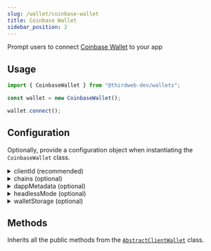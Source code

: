 ```yaml
---
slug: /wallet/coinbase-wallet
title: Coinbase Wallet
sidebar_position: 2
---
```



Prompt users to connect [Coinbase Wallet](https://www.coinbase.com/wallet) to your app

## Usage

```javascript
import { CoinbaseWallet } from "@thirdweb-dev/wallets";

const wallet = new CoinbaseWallet();

wallet.connect();
```

## Configuration

Optionally, provide a configuration object when instantiating the `CoinbaseWallet` class.

<details>
  <summary>clientId (recommended)</summary>
  <div>

Provide `clientId` to use the thirdweb RPCs for given `chains`

You can create a client ID for your application from [thirdweb dashboard](https://thirdweb.com/create-api-key).

</div>
</details>

<details>
  <summary>chains (optional)</summary>
  <div>

Provide an array of chains you want to support.

Must be an array of `Chain` objects, from the [`@thirdweb-dev/chains`](https://www.npmjs.com/package/@thirdweb-dev/chains) package.

Defaults to our [default chains](/react/react.thirdwebprovider#default-chains).

```javascript
import { CoinbaseWallet } from "@thirdweb-dev/wallets";
import { Ethereum, Polygon } from "@thirdweb-dev/chains";

const wallet = new CoinbaseWallet(
  // highlight-start
  {
    chains: [Ethereum, Polygon],
  },
  // highlight-end
);
```

</div>
</details>

<details>
  <summary>dappMetadata (optional) </summary>
  <div>

Information about your app that the wallet will display when your app tries to connect to it.

Must be an object containing `name`, `url` and optionally `description` and `logoUrl` properties.

```javascript
import { CoinbaseWallet } from "@thirdweb-dev/wallets";

const walletWithOptions = new CoinbaseWallet({
  // highlight-start
  dappMetadata: {
    name: "thirdweb powered dApp",
    url: "https://thirdweb.com",
    description: "thirdweb powered dApp", // optional
    logoUrl: "https://thirdweb.com/favicon.ico", // optional
  },
  // highlight-end
});
```

</div>
</details>

<details>
  <summary>headlessMode (optional) </summary>
  <div>

This only applies when coinbase extension wallet is NOT installed on user's browser.

By default `headlessMode` is set to `false` - which means that when user does not have coinbase wallet extension installed, a QR Code scan modal will open when calling the `connect` method to allow the user to connect to their coinbase mobile app by scanning the QR code.

If headlessMode is set to `true` and coinbase wallet extension is not installed, the wallet will NOT open a QR Code scan modal - This is useful if you want to create a custom QR Code modal.

you can use the [getQrUrl](#getqrurl) method to get the QR Code url and create your own QR Code Modal

Must be a `boolean`.

```javascript
import { CoinbaseWallet } from "@thirdweb-dev/wallets";

const wallet = new CoinbaseWallet(
  // highlight-start
  {
    headlessMode: true,
  },
  // highlight-end
);
```

</div>
</details>

<details>
  <summary>walletStorage (optional) </summary>
  <div>

wallet needs to store data in persistent storage. By default it uses `localStorage` but if you want to use a different storage, you can provide your own storage using the `walletStorage` option.

Must be an object conforming to the `AsyncStorage` interface:

```typescript
export interface AsyncStorage {
  getItem(key: string): Promise<string | null>;
  setItem(key: string, value: string): Promise<void>;
  removeItem(key: string): Promise<void>;
}
```

Example:

```javascript
import { CoinbaseWallet } from "@thirdweb-dev/wallets";

const wallet = new CoinbaseWallet(
  // highlight-start
  {
    walletStorage: {
      getItem: (key) => {
        // Implement your own storage logic here
      },
      removeItem: (key) => {
        // Implement your own storage logic here
      },
      setItem: (key, value) => {
        // Implement your own storage logic here
      },
    },
  },
  // highlight-end
);
```

</div>
</details>

## Methods

Inherits all the public methods from the [`AbstractClientWallet`](interfaces/abstract-client-wallet) class.
